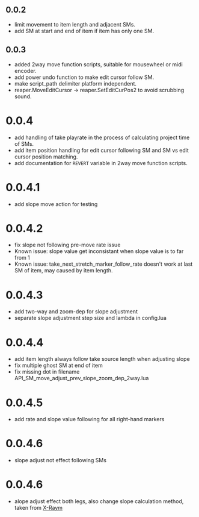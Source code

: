 ## 0.0.2
- limit movement to item length and adjacent SMs.
- add SM at start and end of item if item has only one SM.
## 0.0.3
- added 2way move function scripts, suitable for mousewheel or midi encoder.
- add power undo function to make edit cursor follow SM.
- make script_path delimiter platform independent.
- reaper.MoveEditCursor -> reaper.SetEditCurPos2 to avoid scrubbing sound.
# 0.0.4
- add handling of take playrate in the process of calculating project time of SMs.
- add item position handling for edit cursor following SM and SM vs edit cursor position matching.
- add documentation for `REVERT` variable in 2way move function scripts.
# 0.0.4.1
- add slope move action for testing
# 0.0.4.2
- fix slope not following pre-move rate issue
- Known issue: slope value get inconsistant when slope value is to far from 1
- Known issue: take_next_stretch_marker_follow_rate doesn't work at last SM of item, may caused by item length.
# 0.0.4.3
- add two-way and zoom-dep for slope adjustment
- separate slope adjustment step size and lambda in config.lua
# 0.0.4.4
- add item length always follow take source length when adjusting slope
- fix multiple ghost SM at end of item
- fix missing dot in filename API_SM_move_adjust_prev_slope_zoom_dep_2way.lua
# 0.0.4.5
- add rate and slope value following for all right-hand markers
# 0.0.4.6
- slope adjust not effect following SMs
# 0.0.4.6
- alope adjust effect both legs, also change slope calculation method, taken from [X-Raym](https://github.com/ReaTeam/Doc/blob/master/X-Raym_Working%20with%20Stretch%20Markers%20ReaScript%20API.md)